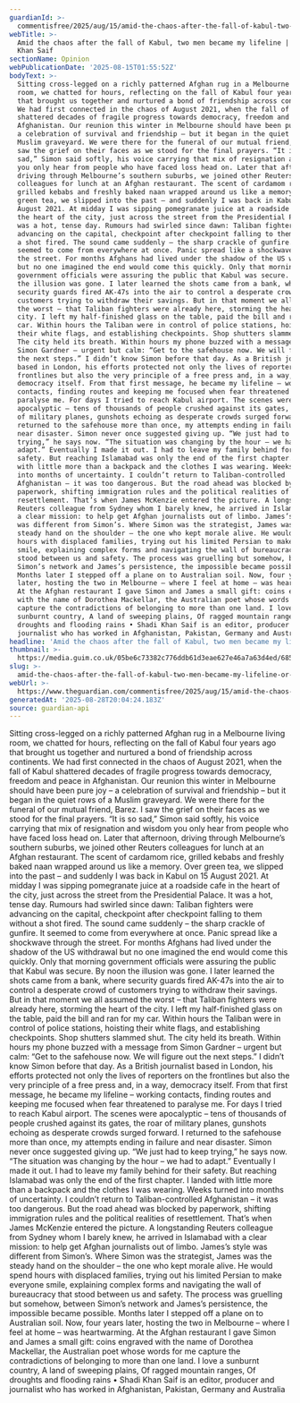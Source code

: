 ```yaml
---
guardianId: >-
  commentisfree/2025/aug/15/amid-the-chaos-after-the-fall-of-kabul-two-men-became-my-lifeline
webTitle: >-
  Amid the chaos after the fall of Kabul, two men became my lifeline | Shadi
  Khan Saif
sectionName: Opinion
webPublicationDate: '2025-08-15T01:55:52Z'
bodyText: >-
  Sitting cross-legged on a richly patterned Afghan rug in a Melbourne living
  room, we chatted for hours, reflecting on the fall of Kabul four years ago
  that brought us together and nurtured a bond of friendship across continents.
  We had first connected in the chaos of August 2021, when the fall of Kabul
  shattered decades of fragile progress towards democracy, freedom and peace in
  Afghanistan. Our reunion this winter in Melbourne should have been pure joy –
  a celebration of survival and friendship – but it began in the quiet rows of a
  Muslim graveyard. We were there for the funeral of our mutual friend, Barez. I
  saw the grief on their faces as we stood for the final prayers. “It is so
  sad,” Simon said softly, his voice carrying that mix of resignation and wisdom
  you only hear from people who have faced loss head on. Later that afternoon,
  driving through Melbourne’s southern suburbs, we joined other Reuters
  colleagues for lunch at an Afghan restaurant. The scent of cardamom rice,
  grilled kebabs and freshly baked naan wrapped around us like a memory. Over
  green tea, we slipped into the past – and suddenly I was back in Kabul on 15
  August 2021. At midday I was sipping pomegranate juice at a roadside cafe in
  the heart of the city, just across the street from the Presidential Palace. It
  was a hot, tense day. Rumours had swirled since dawn: Taliban fighters were
  advancing on the capital, checkpoint after checkpoint falling to them without
  a shot fired. The sound came suddenly – the sharp crackle of gunfire. It
  seemed to come from everywhere at once. Panic spread like a shockwave through
  the street. For months Afghans had lived under the shadow of the US withdrawal
  but no one imagined the end would come this quickly. Only that morning
  government officials were assuring the public that Kabul was secure. By noon
  the illusion was gone. I later learned the shots came from a bank, where
  security guards fired AK-47s into the air to control a desperate crowd of
  customers trying to withdraw their savings. But in that moment we all assumed
  the worst – that Taliban fighters were already here, storming the heart of the
  city. I left my half-finished glass on the table, paid the bill and ran for my
  car. Within hours the Taliban were in control of police stations, hoisting
  their white flags, and establishing checkpoints. Shop shutters slammed shut.
  The city held its breath. Within hours my phone buzzed with a message from
  Simon Gardner – urgent but calm: “Get to the safehouse now. We will figure out
  the next steps.” I didn’t know Simon before that day. As a British journalist
  based in London, his efforts protected not only the lives of reporters on the
  frontlines but also the very principle of a free press and, in a way,
  democracy itself. From that first message, he became my lifeline – working
  contacts, finding routes and keeping me focused when fear threatened to
  paralyse me. For days I tried to reach Kabul airport. The scenes were
  apocalyptic – tens of thousands of people crushed against its gates, the roar
  of military planes, gunshots echoing as desperate crowds surged forward. I
  returned to the safehouse more than once, my attempts ending in failure and
  near disaster. Simon never once suggested giving up. “We just had to keep
  trying,” he says now. “The situation was changing by the hour – we had to
  adapt.” Eventually I made it out. I had to leave my family behind for their
  safety. But reaching Islamabad was only the end of the first chapter. I landed
  with little more than a backpack and the clothes I was wearing. Weeks turned
  into months of uncertainty. I couldn’t return to Taliban-controlled
  Afghanistan – it was too dangerous. But the road ahead was blocked by
  paperwork, shifting immigration rules and the political realities of
  resettlement. That’s when James McKenzie entered the picture. A longstanding
  Reuters colleague from Sydney whom I barely knew, he arrived in Islamabad with
  a clear mission: to help get Afghan journalists out of limbo. James’s style
  was different from Simon’s. Where Simon was the strategist, James was the
  steady hand on the shoulder – the one who kept morale alive. He would spend
  hours with displaced families, trying out his limited Persian to make everyone
  smile, explaining complex forms and navigating the wall of bureaucracy that
  stood between us and safety. The process was gruelling but somehow, between
  Simon’s network and James’s persistence, the impossible became possible.
  Months later I stepped off a plane on to Australian soil. Now, four years
  later, hosting the two in Melbourne – where I feel at home – was heartwarming.
  At the Afghan restaurant I gave Simon and James a small gift: coins engraved
  with the name of Dorothea Mackellar, the Australian poet whose words for me
  capture the contradictions of belonging to more than one land. I love a
  sunburnt country, A land of sweeping plains, Of ragged mountain ranges, Of
  droughts and flooding rains • Shadi Khan Saif is an editor, producer and
  journalist who has worked in Afghanistan, Pakistan, Germany and Australia
headline: 'Amid the chaos after the fall of Kabul, two men became my lifeline'
thumbnail: >-
  https://media.guim.co.uk/05be6c73382c776ddb61d3eae627e46a7a63d4ed/685_0_2107_1686/500.jpg
slug: >-
  amid-the-chaos-after-the-fall-of-kabul-two-men-became-my-lifeline-or-shadi-khan-saif
webUrl: >-
  https://www.theguardian.com/commentisfree/2025/aug/15/amid-the-chaos-after-the-fall-of-kabul-two-men-became-my-lifeline
generatedAt: '2025-08-28T20:04:24.183Z'
source: guardian-api
---
```

Sitting cross-legged on a richly patterned Afghan rug in a Melbourne living room, we chatted for hours, reflecting on the fall of Kabul four years ago that brought us together and nurtured a bond of friendship across continents. We had first connected in the chaos of August 2021, when the fall of Kabul shattered decades of fragile progress towards democracy, freedom and peace in Afghanistan. Our reunion this winter in Melbourne should have been pure joy – a celebration of survival and friendship – but it began in the quiet rows of a Muslim graveyard. We were there for the funeral of our mutual friend, Barez. I saw the grief on their faces as we stood for the final prayers. “It is so sad,” Simon said softly, his voice carrying that mix of resignation and wisdom you only hear from people who have faced loss head on. Later that afternoon, driving through Melbourne’s southern suburbs, we joined other Reuters colleagues for lunch at an Afghan restaurant. The scent of cardamom rice, grilled kebabs and freshly baked naan wrapped around us like a memory. Over green tea, we slipped into the past – and suddenly I was back in Kabul on 15 August 2021. At midday I was sipping pomegranate juice at a roadside cafe in the heart of the city, just across the street from the Presidential Palace. It was a hot, tense day. Rumours had swirled since dawn: Taliban fighters were advancing on the capital, checkpoint after checkpoint falling to them without a shot fired. The sound came suddenly – the sharp crackle of gunfire. It seemed to come from everywhere at once. Panic spread like a shockwave through the street. For months Afghans had lived under the shadow of the US withdrawal but no one imagined the end would come this quickly. Only that morning government officials were assuring the public that Kabul was secure. By noon the illusion was gone. I later learned the shots came from a bank, where security guards fired AK-47s into the air to control a desperate crowd of customers trying to withdraw their savings. But in that moment we all assumed the worst – that Taliban fighters were already here, storming the heart of the city. I left my half-finished glass on the table, paid the bill and ran for my car. Within hours the Taliban were in control of police stations, hoisting their white flags, and establishing checkpoints. Shop shutters slammed shut. The city held its breath. Within hours my phone buzzed with a message from Simon Gardner – urgent but calm: “Get to the safehouse now. We will figure out the next steps.” I didn’t know Simon before that day. As a British journalist based in London, his efforts protected not only the lives of reporters on the frontlines but also the very principle of a free press and, in a way, democracy itself. From that first message, he became my lifeline – working contacts, finding routes and keeping me focused when fear threatened to paralyse me. For days I tried to reach Kabul airport. The scenes were apocalyptic – tens of thousands of people crushed against its gates, the roar of military planes, gunshots echoing as desperate crowds surged forward. I returned to the safehouse more than once, my attempts ending in failure and near disaster. Simon never once suggested giving up. “We just had to keep trying,” he says now. “The situation was changing by the hour – we had to adapt.” Eventually I made it out. I had to leave my family behind for their safety. But reaching Islamabad was only the end of the first chapter. I landed with little more than a backpack and the clothes I was wearing. Weeks turned into months of uncertainty. I couldn’t return to Taliban-controlled Afghanistan – it was too dangerous. But the road ahead was blocked by paperwork, shifting immigration rules and the political realities of resettlement. That’s when James McKenzie entered the picture. A longstanding Reuters colleague from Sydney whom I barely knew, he arrived in Islamabad with a clear mission: to help get Afghan journalists out of limbo. James’s style was different from Simon’s. Where Simon was the strategist, James was the steady hand on the shoulder – the one who kept morale alive. He would spend hours with displaced families, trying out his limited Persian to make everyone smile, explaining complex forms and navigating the wall of bureaucracy that stood between us and safety. The process was gruelling but somehow, between Simon’s network and James’s persistence, the impossible became possible. Months later I stepped off a plane on to Australian soil. Now, four years later, hosting the two in Melbourne – where I feel at home – was heartwarming. At the Afghan restaurant I gave Simon and James a small gift: coins engraved with the name of Dorothea Mackellar, the Australian poet whose words for me capture the contradictions of belonging to more than one land. I love a sunburnt country, A land of sweeping plains, Of ragged mountain ranges, Of droughts and flooding rains • Shadi Khan Saif is an editor, producer and journalist who has worked in Afghanistan, Pakistan, Germany and Australia
